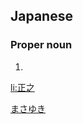 ==Japanese==
{{ja-kanjitab|正|之}}

===Proper noun===
{{ja-pos|proper|まさゆき}}

# {{given name|male|lang=ja}}

[[Category:Japanese male given names|まさゆき]]

[[li:正之]]